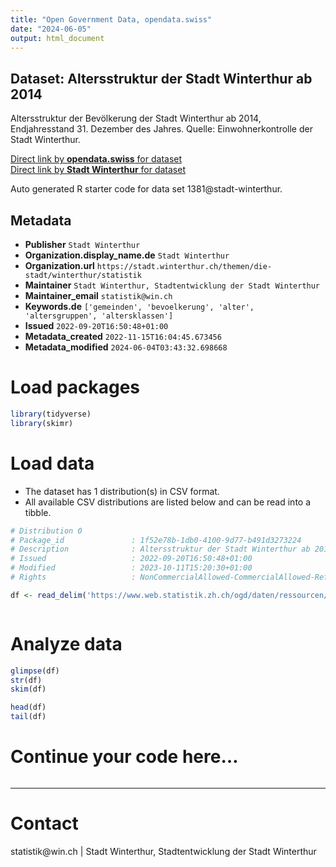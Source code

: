 ```yaml
---
title: "Open Government Data, opendata.swiss"
date: "2024-06-05"
output: html_document
---
```


## Dataset: Altersstruktur der Stadt Winterthur ab 2014

Altersstruktur der Bevölkerung der Stadt Winterthur ab 2014, Endjahresstand 31. Dezember des Jahres. Quelle: Einwohnerkontrolle der Stadt Winterthur.

[Direct link by **opendata.swiss** for dataset](https://opendata.swiss/de/dataset/altersstruktur-der-stadt-winterthur-ab-2014)<br>
[Direct link by **Stadt Winterthur** for dataset](https://stadt.winterthur.ch/themen/die-stadt/winterthur/statistik/bevoelkerung)

Auto generated R starter code for data set 1381@stadt-winterthur.

## Metadata

- **Publisher** `Stadt Winterthur`
- **Organization.display_name.de** `Stadt Winterthur`
- **Organization.url** `https://stadt.winterthur.ch/themen/die-stadt/winterthur/statistik`
- **Maintainer** `Stadt Winterthur, Stadtentwicklung der Stadt Winterthur`
- **Maintainer_email** `statistik@win.ch`
- **Keywords.de** `['gemeinden', 'bevoelkerung', 'alter', 'altersgruppen', 'altersklassen']`
- **Issued** `2022-09-20T16:50:48+01:00`
- **Metadata_created** `2022-11-15T16:04:45.673456`
- **Metadata_modified** `2024-06-04T03:43:32.698668`


# Load packages

```r

library(tidyverse)
library(skimr)

```

# Load data

-   The dataset has 1 distribution(s) in CSV format.
-   All available CSV distributions are listed below and can be read into a tibble.

```r

# Distribution 0
# Package_id               : 1f52e78b-1db0-4100-9d77-b491d3273224
# Description              : Altersstruktur der Stadt Winterthur ab 2014. Variablen: 'Jahr'; 'Altersklasse' = 5-Jahres-Altersklassen. Personen älter als 95 sind in der Klasse "95+" zusammengefasst; 'Anzahl' = Anzahl Personen pro Klasse.
# Issued                   : 2022-09-20T16:50:48+01:00
# Modified                 : 2023-10-11T15:20:30+01:00
# Rights                   : NonCommercialAllowed-CommercialAllowed-ReferenceRequired

df <- read_delim('https://www.web.statistik.zh.ch/ogd/daten/ressourcen/KTZH_00001381_00003062.csv')



```

# Analyze data

```r

glimpse(df)
str(df)
skim(df)

head(df)
tail(df)

```

# Continue your code here...

```r

```

------------------------------------------------------------------------

# Contact

statistik@win.ch | Stadt Winterthur, Stadtentwicklung der Stadt Winterthur
